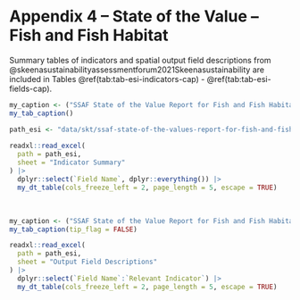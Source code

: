 

# **Appendix 4 – State of the Value – Fish and Fish Habitat** {-#app-esi}

Summary tables of indicators and spatial output field descriptions from @skeenasustainabilityassessmentforum2021Skeenasustainability 
are included in Tables \@ref(tab:tab-esi-indicators-cap) - \@ref(tab:tab-esi-fields-cap). 

```r
my_caption <- ("SSAF State of the Value Report for Fish and Fish Habitat - indicator summaries.")
my_tab_caption()
```


```r
path_esi <- "data/skt/ssaf-state-of-the-values-report-for-fish-and-fish-habitat-2020-data/ssaf_esi_t1_watershed_datadict_2020-11-17.xlsx"
  
readxl::read_excel(
  path = path_esi,
  sheet = "Indicator Summary"
) |> 
  dplyr::select(`Field Name`, dplyr::everything()) |> 
  my_dt_table(cols_freeze_left = 2, page_length = 5, escape = TRUE)

```

<br>

```r
my_caption <- ("SSAF State of the Value Report for Fish and Fish Habitat - field descriptions")
my_tab_caption(tip_flag = FALSE)
```


```r

readxl::read_excel(
  path = path_esi,
  sheet = "Output Field Descriptions"
) |> 
  dplyr::select(`Field Name`:`Relevant Indicator`) |> 
  my_dt_table(cols_freeze_left = 2, page_length = 5, escape = TRUE)

```


